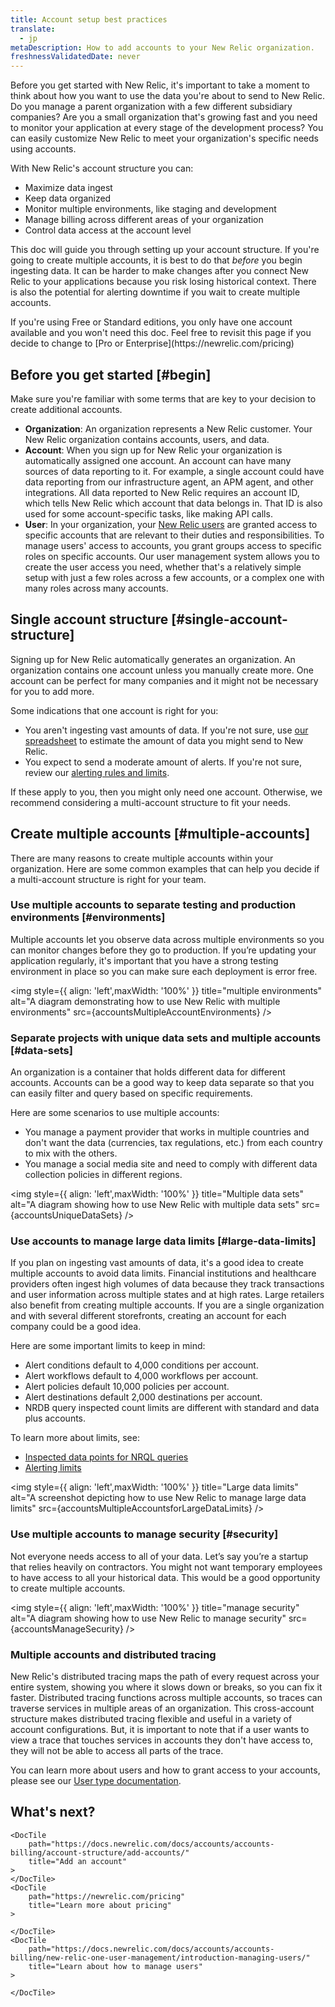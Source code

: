 ```yaml
---
title: Account setup best practices
translate:
  - jp
metaDescription: How to add accounts to your New Relic organization. 
freshnessValidatedDate: never
---
```






Before you get started with New Relic, it's important to take a moment to think about how you want to use the data you're about to send to New Relic. Do you manage a parent organization with a few different subsidiary companies? Are you a small organization that's growing fast and you need to monitor your application at every stage of the development process?  You can easily customize New Relic to meet your organization's specific needs using accounts. 

With New Relic's account structure you can:

* Maximize data ingest
* Keep data organized 
* Monitor multiple environments, like staging and development
* Manage billing across different areas of your organization
* Control data access at the account level

This doc will guide you through setting up your account structure. If you're going to create multiple accounts, it is best to do that _before_ you begin ingesting data. It can be harder to make changes after you connect New Relic to your applications because you risk losing historical context. There is also the potential for alerting downtime if you wait to create multiple accounts. 

<Callout variant="tip">
If you're using Free or Standard editions, you only have one account available and you won't need this doc. Feel free to revisit this page if you decide to change to [Pro or Enterprise](https://newrelic.com/pricing)
</Callout>

## Before you get started [#begin]

Make sure you're familiar with some terms that are key to your decision to create additional accounts.

* **Organization**:  An organization represents a New Relic customer. Your New Relic organization contains accounts, users, and data.
* **Account**: When you sign up for New Relic your organization is automatically assigned one account. An account can have many sources of data reporting to it. For example, a single account could have data reporting from our infrastructure agent, an APM agent, and other integrations. All data reported to New Relic requires an account ID, which tells New Relic which account that data belongs in. That ID is also used for some account-specific tasks, like making API calls. 
* **User**: In your organization, your [New Relic users](/docs/accounts/accounts-billing/new-relic-one-user-management/introduction-managing-users/) are granted access to specific accounts that are relevant to their duties and responsibilities. To manage users' access to accounts, you grant groups access to specific roles on specific accounts. Our user management system allows you to create the user access you need, whether that's a relatively simple setup with just a few roles across a few accounts, or a complex one with many roles across many accounts. 

## Single account structure [#single-account-structure]

Signing up for New Relic automatically generates an organization. An organization contains one account unless you manually create more. One account can be perfect for many companies and it might not be necessary for you to add more. 

Some indications that one account is right for you:
* You aren't ingesting vast amounts of data. If you're not sure, use [our spreadsheet](https://newrelic.com/blog/nerdlog/estimate-data-cost) to estimate the amount of data you might send to New Relic.
* You expect to send a moderate amount of alerts. If you're not sure, review our [alerting rules and limits](/docs/alerts-applied-intelligence/new-relic-alerts/learn-alerts/rules-limits-alerts).

If these apply to you, then you might only need one account. Otherwise, we recommend considering a multi-account structure to fit your needs.

## Create multiple accounts [#multiple-accounts]

There are many reasons to create multiple accounts within your organization. Here are some common examples that can help you decide if a multi-account structure is right for your team.

### Use multiple accounts to separate testing and production environments [#environments]

Multiple accounts let you observe data across multiple environments so you can monitor changes before they go to production. If you’re updating your application regularly, it's important that you have a strong testing environment in place so you can make sure each deployment is error free.

<img
    style={{ align: 'left',maxWidth: '100%' }}
    title="multiple environments"
    alt="A diagram demonstrating how to use New Relic with multiple environments"
    src={accountsMultipleAccountEnvironments}
/>

### Separate projects with unique data sets and multiple accounts [#data-sets]

An organization is a container that holds different data for different accounts. Accounts can be a good way to keep data separate so that you can easily filter and query based on specific requirements. 

Here are some scenarios to use multiple accounts:
* You manage a payment provider that works in multiple countries and don't want the data (currencies, tax regulations, etc.) from each country to mix with the others. 
* You manage a social media site and need to comply with different data collection policies in different regions.

<img
    style={{ align: 'left',maxWidth: '100%' }}
    title="Multiple data sets"
    alt="A diagram showing how to use New Relic with multiple data sets"
    src={accountsUniqueDataSets}
/>

### Use accounts to manage large data limits [#large-data-limits]

If you plan on ingesting vast amounts of data, it's a good idea to create multiple accounts to avoid data limits. Financial institutions and healthcare providers often ingest high volumes of data because they track transactions and user information across multiple states and at high rates. Large retailers also benefit from creating multiple accounts. If you are a single organization and with several different storefronts, creating an account for each company could be a good idea. 

Here are some important limits to keep in mind:

* Alert conditions default to 4,000 conditions per account.
* Alert workflows default to 4,000 workflows per account.
* Alert policies default 10,000 policies per account.
* Alert destinations default 2,000 destinations per account. 
* NRDB query inspected count limits are different with standard and data plus accounts.

To learn more about limits, see:
*  [Inspected data points for NRQL queries](/docs/query-your-data/nrql-new-relic-query-language/get-started/rate-limits-nrql-queries/#inspected-count-limits)
* [Alerting limits](docs/alerts-applied-intelligence/new-relic-alerts/learn-alerts/rules-limits-alerts/)

<img
    style={{ align: 'left',maxWidth: '100%' }}
    title="Large data limits"
    alt="A screenshot depicting how to use New Relic to manage large data limits"
    src={accountsMultipleAccountsforLargeDataLimits}
/>

### Use multiple accounts to manage security [#security]

Not everyone needs access to all of your data. Let’s say you’re a startup that relies heavily on contractors. You might not want temporary employees to have access to all your historical data. This would be a good opportunity to create multiple accounts. 

<img
    style={{ align: 'left',maxWidth: '100%' }}
    title="manage security"
    alt="A diagram showing how to use New Relic to manage security"
    src={accountsManageSecurity}
/>

### Multiple accounts and distributed tracing 

New Relic's distributed tracing maps the path of every request across your entire system, showing you where it slows down or breaks, so you can fix it faster. Distributed tracing functions across multiple accounts, so traces can traverse services in multiple areas of an organization. This cross-account structure makes distributed tracing flexible and useful in a variety of account configurations. But, it is important to note that if a user wants to view a trace that touches services in accounts they don't have access to, they will not be able to access all parts of the trace. 

You can learn more about users and how to grant access to your accounts, please see our [User type documentation](/docs/accounts/accounts-billing/new-relic-one-user-management/user-type/).

## What's next?

<DocTiles>

    <DocTile
        path="https://docs.newrelic.com/docs/accounts/accounts-billing/account-structure/add-accounts/"
        title="Add an account"
    >
    </DocTile>
    <DocTile
        path="https://newrelic.com/pricing"
        title="Learn more about pricing"
    >
        
    </DocTile>
    <DocTile
        path="https://docs.newrelic.com/docs/accounts/accounts-billing/new-relic-one-user-management/introduction-managing-users/"
        title="Learn about how to manage users"
    >
        
    </DocTile>

</DocTiles>